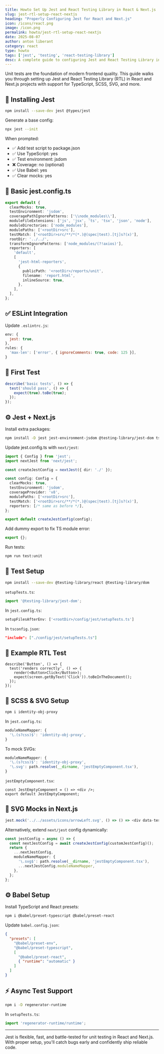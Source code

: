 ```yaml
---
title: Howto Set Up Jest and React Testing Library in React & Next.js
slug: jest-rtl-setup-react-nextjs
heading: "Properly Configuring Jest for React and Next.js"
icon: /icons/react.png
image: /icon.png
permalink: howto/jest-rtl-setup-react-nextjs
date: 2025-08-07
author: anton liberant
category: react
type: howto
tags: ['jest', 'testing', 'react-testing-library']
desc: A complete guide to configuring Jest and React Testing Library in TypeScript-based React or Next.js apps — with SCSS, SVG, Babel and more.
---
```


Unit tests are the foundation of modern frontend quality. This guide walks you through setting up Jest and React Testing Library (RTL) in React and Next.js projects with support for TypeScript, SCSS, SVG, and more.

## 🚀 Installing Jest

```bash
npm install --save-dev jest @types/jest
```

Generate a base config:

```bash
npx jest --init
```

When prompted:

- ✅ Add test script to package.json
- ✅ Use TypeScript: yes
- ✅ Test environment: jsdom
- ❌ Coverage: no (optional)
- ✅ Use Babel: yes
- ✅ Clear mocks: yes

## 🔧 Basic jest.config.ts

```ts
export default {
  clearMocks: true,
  testEnvironment: 'jsdom',
  coveragePathIgnorePatterns: ['\\node_modules\\'],
  moduleFileExtensions: ['js', 'jsx', 'ts', 'tsx', 'json', 'node'],
  moduleDirectories: ['node_modules'],
  modulePaths: ['<rootDir>src'],
  testMatch: ['<rootDir>src/**/*(*.)@(spec|test).[tj]s?(x)'],
  rootDir: '../../',
  transformIgnorePatterns: ['node_modules/(?!axios)'],
  reporters: [
    'default',
    [
      'jest-html-reporters',
      {
        publicPath: '<rootDir>/reports/unit',
        filename: 'report.html',
        inlineSource: true,
      },
    ],
  ],
};
```

## ✅ ESLint Integration

Update `.eslintrc.js`:

```js
env: {
  jest: true,
},
rules: {
  'max-len': ['error', { ignoreComments: true, code: 125 }],
}
```

## 🧪 First Test

```ts
describe('basic tests', () => {
  test('should pass', () => {
    expect(true).toBe(true);
  });
});
```

## ⚙️ Jest + Next.js

Install extra packages:

```bash
npm install -D jest jest-environment-jsdom @testing-library/jest-dom ts-node
```

Update jest.config.ts with `next/jest`:

```ts
import { Config } from 'jest';
import nextJest from 'next/jest';

const createJestConfig = nextJest({ dir: './' });

const config: Config = {
  clearMocks: true,
  testEnvironment: 'jsdom',
  coverageProvider: 'v8',
  modulePaths: ['<rootDir>src'],
  testMatch: ['<rootDir>src/**/*(*.)@(spec|test).[tj]s?(x)'],
  reporters: [/* same as before */],
};

export default createJestConfig(config);
```

Add dummy export to fix TS module error:

```ts
export {};
```

Run tests:

```bash
npm run test:unit
```

## 🔬 Test Setup

```bash
npm install --save-dev @testing-library/react @testing-library/dom
```

`setupTests.ts`:

```ts
import '@testing-library/jest-dom';
```

In `jest.config.ts`:

```ts
setupFilesAfterEnv: ['<rootDir>/config/jest/setupTests.ts']
```

In `tsconfig.json`:

```json
"include": ["./config/jest/setupTests.ts"]
```

## 🧪 Example RTL Test

```tsx
describe('Button', () => {
  test('renders correctly', () => {
    render(<Button>Click</Button>);
    expect(screen.getByText('Click')).toBeInTheDocument();
  });
});
```

## 🎨 SCSS & SVG Setup

```bash
npm i identity-obj-proxy
```

In `jest.config.ts`:

```ts
moduleNameMapper: {
  '\.(s?css)$': 'identity-obj-proxy',
}
```

To mock SVGs:

```ts
moduleNameMapper: {
  '\.(s?css)$': 'identity-obj-proxy',
  '\.svg': path.resolve(__dirname, 'jestEmptyComponent.tsx'),
}
```

`jestEmptyComponent.tsx`:

```tsx
const JestEmptyComponent = () => <div />;
export default JestEmptyComponent;
```

## 🧪 SVG Mocks in Next.js

```ts
jest.mock('../../assets/icons/arrowLeft.svg', () => () => <div data-testid="svg-mock" />);
```

Alternatively, extend `next/jest` config dynamically:

```ts
const jestConfig = async () => {
  const nextJestConfig = await createJestConfig(customJestConfig)();
  return {
    ...nextJestConfig,
    moduleNameMapper: {
      '\.svg$': path.resolve(__dirname, 'jestEmptyComponent.tsx'),
      ...nextJestConfig.moduleNameMapper,
    },
  };
};
```

## ⚙️ Babel Setup

Install TypeScript and React presets:

```bash
npm i @babel/preset-typescript @babel/preset-react
```

Update `babel.config.json`:

```json
{
  "presets": [
    "@babel/preset-env",
    "@babel/preset-typescript",
    [
      "@babel/preset-react",
      { "runtime": "automatic" }
    ]
  ]
}
```

## ⚡ Async Test Support

```bash
npm i -D regenerator-runtime
```

In `setupTests.ts`:

```ts
import 'regenerator-runtime/runtime';
```

---

Jest is flexible, fast, and battle-tested for unit testing in React and Next.js. With proper setup, you'll catch bugs early and confidently ship reliable code.